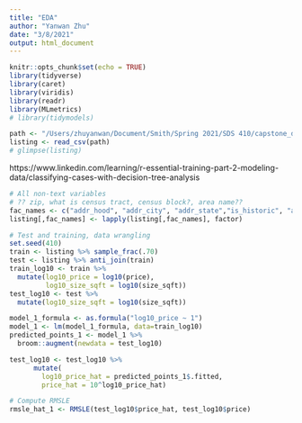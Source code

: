 ```yaml
---
title: "EDA"
author: "Yanwan Zhu"
date: "3/8/2021"
output: html_document
---
```


```r
knitr::opts_chunk$set(echo = TRUE)
library(tidyverse)
library(caret)
library(viridis)
library(readr)
library(MLmetrics)
# library(tidymodels)
```

```r
path <- "/Users/zhuyanwan/Document/Smith/Spring 2021/SDS 410/capstone_data/sale_listings.csv"
listing <- read_csv(path)
# glimpse(listing)
```

https://www.linkedin.com/learning/r-essential-training-part-2-modeling-data/classifying-cases-with-decision-tree-analysis

```r
# All non-text variables
# ?? zip, what is census tract, census block?, area name??
fac_names <- c("addr_hood", "addr_city", "addr_state","is_historic", "area_name")
listing[,fac_names] <- lapply(listing[,fac_names], factor)
```

```r
# Test and training, data wrangling
set.seed(410)
train <- listing %>% sample_frac(.70)
test <- listing %>% anti_join(train)
train_log10 <- train %>%
  mutate(log10_price = log10(price),
         log10_size_sqft = log10(size_sqft))
test_log10 <- test %>%
  mutate(log10_size_sqft = log10(size_sqft))
```

```r
model_1_formula <- as.formula("log10_price ~ 1")
model_1 <- lm(model_1_formula, data=train_log10)
predicted_points_1 <- model_1 %>%
  broom::augment(newdata = test_log10)

test_log10 <- test_log10 %>% 
      mutate(
        log10_price_hat = predicted_points_1$.fitted,
        price_hat = 10^log10_price_hat)

# Compute RMSLE
rmsle_hat_1 <- RMSLE(test_log10$price_hat, test_log10$price)
```

